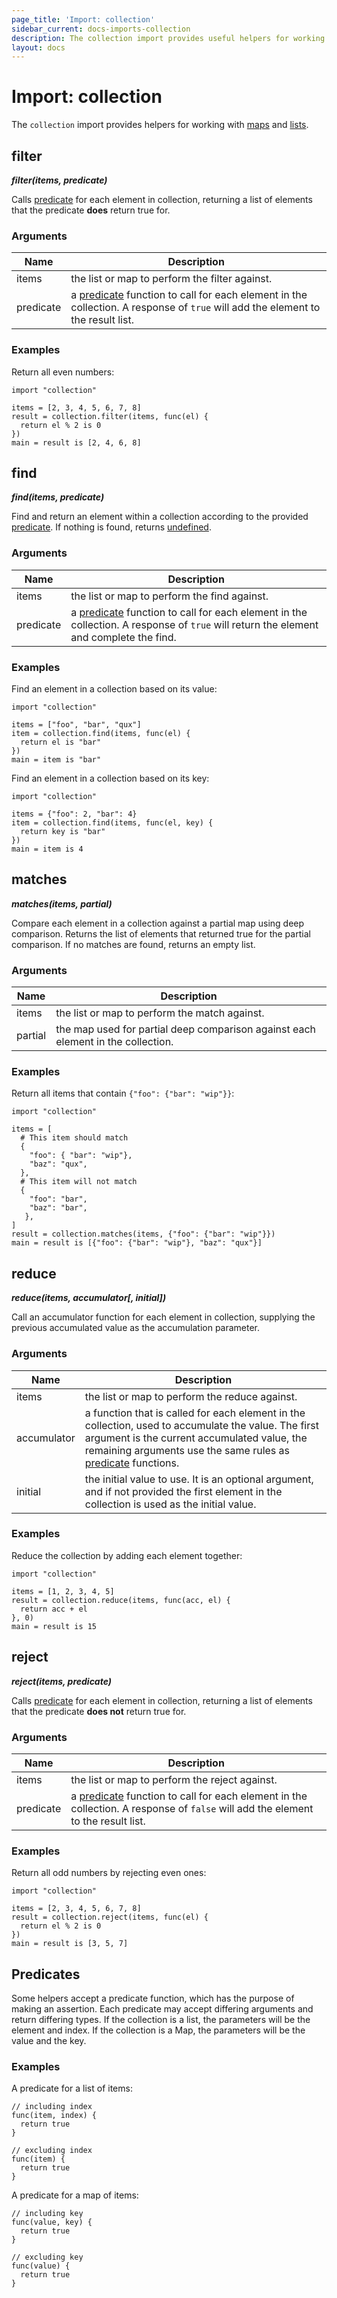 ```yaml
---
page_title: 'Import: collection'
sidebar_current: docs-imports-collection
description: The collection import provides useful helpers for working with maps and lists.
layout: docs
---
```


# Import: collection

The `collection` import provides helpers for working with [maps](/sentinel/language/maps) and [lists](/sentinel/language/lists).

## filter

**_filter(items, predicate)_**

Calls [predicate](#predicates) for each element in collection, returning a list of elements that the
predicate __does__ return true for.

### Arguments

| Name      | Description |
|-----------|-------------|
| items     | the list or map to perform the filter against. |
| predicate | a [predicate](#predicates) function to call for each element in the collection. A response of `true` will add the element to the result list. |

### Examples

Return all even numbers:

```sentinel playground
import "collection"

items = [2, 3, 4, 5, 6, 7, 8]
result = collection.filter(items, func(el) {
  return el % 2 is 0
})
main = result is [2, 4, 6, 8]
```

## find

**_find(items, predicate)_**

Find and return an element within a collection according to the provided [predicate](#predicates). If nothing is found, returns [undefined](/sentinel/language/undefined).

### Arguments

| Name      | Description |
|-----------|-------------|
| items     | the list or map to perform the find against. |
| predicate | a [predicate](#predicates) function to call for each element in the collection. A response of `true` will return the element and complete the find. |

### Examples

Find an element in a collection based on its value:

```sentinel playground
import "collection"

items = ["foo", "bar", "qux"]
item = collection.find(items, func(el) {
  return el is "bar"
})
main = item is "bar"
```

Find an element in a collection based on its key:

```sentinel playground
import "collection"

items = {"foo": 2, "bar": 4}
item = collection.find(items, func(el, key) {
  return key is "bar"
})
main = item is 4
```

## matches

**_matches(items, partial)_**

Compare each element in a collection against a partial map using deep comparison. Returns
the list of elements that returned true for the partial comparison. If no matches are found, returns an empty list.

### Arguments

| Name    | Description |
|---------|-------------|
| items   | the list or map to perform the match against. |
| partial | the map used for partial deep comparison against each element in the collection. |

### Examples

Return all items that contain `{"foo": {"bar": "wip"}}`:

```sentinel playground
import "collection"

items = [
  # This item should match
  {
    "foo": { "bar": "wip"},
    "baz": "qux",
  },
  # This item will not match
  {
    "foo": "bar",
    "baz": "bar",
   },
]
result = collection.matches(items, {"foo": {"bar": "wip"}})
main = result is [{"foo": {"bar": "wip"}, "baz": "qux"}]
```

## reduce

**_reduce(items, accumulator[, initial])_**

Call an accumulator function for each element in collection, supplying the
previous accumulated value as the accumulation parameter.

### Arguments

| Name        | Description |
|-------------|-------------|
| items       | the list or map to perform the reduce against. |
| accumulator | a function that is called for each element in the collection, used to accumulate the value. The first argument is the current accumulated value, the remaining arguments use the same rules as [predicate](#predicates) functions. |
| initial     | the initial value to use. It is an optional argument, and if not provided the first element in the collection is used as the initial value. |

### Examples

Reduce the collection by adding each element together:

```sentinel playground
import "collection"

items = [1, 2, 3, 4, 5]
result = collection.reduce(items, func(acc, el) {
  return acc + el
}, 0)
main = result is 15
```

## reject

**_reject(items, predicate)_**

Calls [predicate](#predicates) for each element in collection, returning a list of elements that the
predicate __does not__ return true for.

### Arguments

| Name      | Description |
|-----------|-------------|
| items     | the list or map to perform the reject against. |
| predicate | a [predicate](#predicates) function to call for each element in the collection. A response of `false` will add the element to the result list. |

### Examples

Return all odd numbers by rejecting even ones:

```sentinel playground
import "collection"

items = [2, 3, 4, 5, 6, 7, 8]
result = collection.reject(items, func(el) {
  return el % 2 is 0
})
main = result is [3, 5, 7]
```

## Predicates

Some helpers accept a predicate function, which has the purpose of making an
assertion. Each predicate may accept differing arguments and return differing
types. If the collection is a list, the parameters will be the element and index.
If the collection is a Map, the parameters will be the value and the key.

### Examples

A predicate for a list of items:

```sentinel
// including index
func(item, index) {
  return true
}

// excluding index
func(item) {
  return true
}
```

A predicate for a map of items:
```sentinel
// including key
func(value, key) {
  return true
}

// excluding key
func(value) {
  return true
}
```
